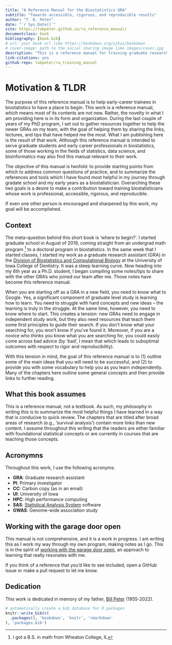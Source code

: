 ```yaml
--- 
title: "A Reference Manual for the Biostatistics GRA"
subtitle: "Towards accessible, rigorous, and reproducible results"
author: "T. K. Peter"
date: "`r Sys.Date()`"
site: https://tabpeter.github.io/ra_reference_manual/
documentclass: book
bibliography: [book.bib]
# url: your book url like https://bookdown.org/yihui/bookdown
# cover-image: path to the social sharing image like images/cover.jpg
description: "This is a reference manual for training graduate research assistants (GRAs) in biostatistics and related fields."
link-citations: yes
github-repo: tabpeter/ra_training_manual
---
```


# Motivation & TLDR

The purpose of this reference manual is to help early-career trainees in biostatistics to have a place to begin. 
This work is a reference manual, which means most of its contents are not new. Rather, the novelty in what I am providing here is in its form and organization. During the last couple of years of my PhD program, I set out to gather resources together to help the newer GRAs on my team, with the goal of helping them by sharing the links, lectures, and tips that have helped me the most. What I am publishing here is the result of that work. Although this reference manual is intended to serve graduate students and early career professionals in biostatistics, some of those working in the fields of statistics, data science, and bioinformatics may also find this manual relevant to their work. 

The objective of this manual is twofold: to provide starting points from which to address common questions of practice, and to summarize the references and tools which I have found most helpful in my journey through gradate school and my early years as a biostatistician. Overarching these two goals is a desire to make a contribution toward training biostatisticians whose work is professional, accessible, rigorous, and reproducible. 

If even one other person is encouraged and sharpened by this work, my goal will be accomplished. 

## Context 

The meta-question behind this short book is 'where to begin?'. I started graduate school in August of 2019, coming straight from an undergrad math program ^[I got a B.S. in math from Wheaton College, IL] to a doctoral program in biostatistics. In the same week that I started classes, I started my work as a graduate research assistant (GRA) in the [Division of Biostatistics and Computational Biology](https://dentistry.uiowa.edu/research/biostatistics-and-computational-biology) at the University of Iowa College of Dentistry. It was a steep learning curve. Now heading into my 6th year as a Ph.D. student, I began compiling some notes/tips to share with the other GRA's who joined our team after me. Those notes have become this reference manual. 

When you are starting off as a GRA in a new field, you need to know what to Google. Yes, a significant component of graduate level study is learning how to learn. You need to struggle with hard concepts and new ideas -- the learning is truly in the struggle. At the same time, however, you need to know where to start. This creates a tension: new GRAs need to engage in independent study work, but they also need resources that teach them some first principles to guide their search. If you don't know what your searching for, you won't know if you've found it. Moreover, if you are a novice who *thinks* you know what you are searching for, you could easily come across bad advice (by 'bad', I mean that which leads to suboptimal outcomes with respect to rigor and reproducibility). 

With this tension in mind, the goal of this reference manual is to (1) outline some of the main ideas that you will need to be successful, and (2) to provide you with some vocabulary to help you as you learn independently. Many of the chapters here outline some general concepts and then provide links to further reading. 


## What this book assumes 

This is a reference manual, not a textbook. As such, my philosophy in writing this is to summarize the most helpful things I have learned in a way that is conducive to quick review. The chapters that are titled after broad areas of research (e.g., 'survival analysis') contain more links than new content. I assume throughout this writing that the readers are either familiar with foundational statistical concepts or are currently in courses that are teaching those concepts. 

## Acronymns 

Throughout this work, I use the following acronyms: 

  - **GRA**: Graduate research assistant
  - **PI**: Primary investigator 
  - **CC**: Carbon copy (as in an email)
  - **UI**: University of Iowa 
  - **HPC**: High performance computing 
  - **SAS**: [Statistical Analysis System](https://en.wikipedia.org/wiki/SAS_(software)) software
  - **GWAS**: Genome-wide association study 

## Working with the garage door open 

This manual is not comprehensive, and it is a work in progress. I am writing this as I work my way through my own program, making notes as I go. This is in the spirit of [working with the garage door open](https://notes.andymatuschak.org/About_these_notes?stackedNotes=z21cgR9K3UcQ5a7yPsj2RUim3oM2TzdBByZu), an approach to learning that really resonates with me. 

If you think of a reference that you'd like to see included, open a GitHub issue or make a pull request to let me know. 


## Dedication 

This work is dedicated in memory of my father, [Bill Peter](https://www.hendersonvillefh.com/obituary/William-Peter) (1955-2022). 

```r
# automatically create a bib database for R packages
knitr::write_bib(c(
  .packages(), 'bookdown', 'knitr', 'rmarkdown'
), 'packages.bib')
```
